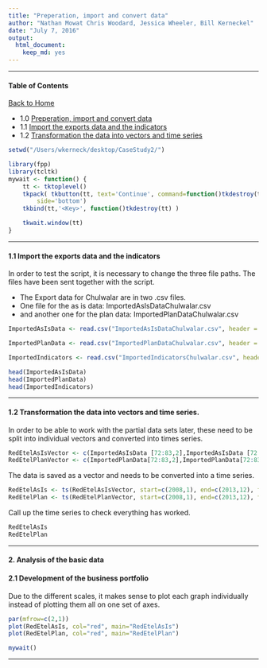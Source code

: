 ```yaml
---
title: "Preperation, import and convert data"
author: "Nathan Mowat Chris Woodard, Jessica Wheeler, Bill Kerneckel"
date: "July 7, 2016"
output:
  html_document:
    keep_md: yes
---
```




****************************

#### Table of Contents

[Back to Home]("https://github.com/wkerneck/CaseStudy2")

* 1.0   [Preperation, import and convert data](#id-section1)
* 1.1   [Import the exports data and the indicators](#id-section1.1)
* 1.2   [Transformation the data into vectors and time series](#id-section1.2)


```r
setwd("/Users/wkerneck/desktop/CaseStudy2/")
```

```r
library(fpp)
library(tcltk)
mywait <- function() {
    tt <- tktoplevel()
    tkpack( tkbutton(tt, text='Continue', command=function()tkdestroy(tt)),
        side='bottom')
    tkbind(tt,'<Key>', function()tkdestroy(tt) )

    tkwait.window(tt)
}

```


****************************

<div id='id-section1.1'/>
####  1.1 Import the exports data and the indicators

In order to test the script, it is necessary to change the three file paths. The files have been sent together with the script.

- The Export data for Chulwalar   are in two .csv files.
- One file for the as is data: ImportedAsIsDataChulwalar.csv
- and another one for the plan data: ImportedPlanDataChulwalar.csv

```r
ImportedAsIsData <- read.csv("ImportedAsIsDataChulwalar.csv", header = F, sep=";", fill = T)

ImportedPlanData <- read.csv("ImportedPlanDataChulwalar.csv", header = F, sep=";", fill = T)

ImportedIndicators <- read.csv("ImportedIndicatorsChulwalar.csv", header = F, sep=";", fill = T)

head(ImportedAsIsData)
head(ImportedPlanData)
head(ImportedIndicators)
```

****************************
<div id='id-section1.2'/>
####  1.2 Transformation the data into vectors and time series.

In order to be able to work with the partial data sets later, these need to be split into individual vectors and converted into times series.

```r
RedEtelAsIsVector <- c(ImportedAsIsData [72:83,2],ImportedAsIsData [72:83,3],ImportedAsIsData [72:83,4],ImportedAsIsData [72:83,5],ImportedAsIsData [72:83,6],ImportedAsIsData [72:83,7])
RedEtelPlanVector <- c(ImportedPlanData[72:83,2],ImportedPlanData[72:83,3],ImportedPlanData[72:83,4],ImportedPlanData[72:83,5],ImportedPlanData[72:83,6],ImportedPlanData[72:83,7])
```

The data is saved as a vector and needs to be converted into a time series.

```r

RedEtelAsIs <- ts(RedEtelAsIsVector, start=c(2008,1), end=c(2013,12), frequency=12)
RedEtelPlan <- ts(RedEtelPlanVector, start=c(2008,1), end=c(2013,12), frequency=12)

```

Call up the time series to check everything has worked.

```R

RedEtelAsIs 
RedEtelPlan

```
****************************
<div id='id-section2.0'/>
#### 2. Analysis of the basic data  
<div id='id-section2.1'/>
#### 2.1 Development of the business portfolio

Due to the different scales, it makes sense to plot each graph individually instead of plotting them all on one set of axes. 

```r
par(mfrow=c(2,1))
plot(RedEtelAsIs, col="red", main="RedEtelAsIs")
plot(RedEtelPlan, col="red", main="RedEtelPlan")

mywait()
```

****************************
